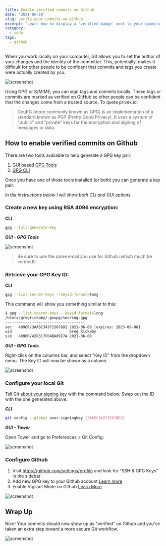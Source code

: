 ```yaml
---
title: Enable verified commits on Github
date: '2021-06-19'
slug: verify-your-commits-on-github
excerpt: "Learn how to display a 'verified badge' next to your commits on Github."
category:
  - code
tags:
  - github
---
```


When you work locally on your computer, Git allows you to set the author of your changes and the identity of the committer. This, potentially, makes it difficult for other people to be confident that commits and tags you create were actually created by you.

![screenshot](/optimized/Screen%20Shot%202021-06-08%20at%2012.32.14.png?dl=0)

Using GPG or S/MIME, you can sign tags and commits locally. These tags or commits are marked as verified on GitHub so other people can be confident that the changes come from a trusted source. To quote privex.io:

> GnuPG (more commonly known as GPG) is an implementation of a standard known as PGP (Pretty Good Privacy). It uses a system of "public" and "private" keys for the encryption and signing of messages or data.

## How to enable verified commits on Github

There are two tools available to help generate a GPG key pair:

1. GUI based [GPG Tools](https://gpgtools.org/)
2. [GPG CLI](https://docs.github.com/en/github/authenticating-to-github/managing-commit-signature-verification/generating-a-new-gpg-key)

Once you have one of those tools installed (or both) you can generate a key pair.

_In the instructions below I will show both CLI and GUI options._

### Create a new key using RSA 4096 encryption:

**CLI**

```bash
gpg --full-generate-key
```

**_GUI - GPG Tools_**

![screenshot](/optimized/Screen%20Shot%202021-08-17%20at%202.05.21%20PM.png?dl=0)

> Be sure to use the same email you use for Github (which much be verified!)

### Retrieve your GPG Key ID:

**CLI**

```bash
gpg --list-secret-keys --keyid-format=long
```

This command will show you something similar to this:

```bash
$ gpg --list-secret-keys --keyid-format=long
/Users/gregrickaby/.gnupg/secring.gpg
------------------------------------
sec   4096R/3AA5C34371567BD2 2021-06-08 [expires: 2025-06-08]
uid                          Greg Rickaby
ssb   4096R/42B317FD4BA89E7A 2021-06-08
```

**_GUI - GPG Tools_**

Right-click on the columns bar, and select "Key ID" from the dropdown menu. The Key ID will now be shown as a column.

![screenshot](/optimized/Screen%20Shot%202021-08-17%20at%202.19.27%20PM.png?dl=0)

### Configure your local Git

Tell Git [about your signing key](https://docs.github.com/en/github/authenticating-to-github/managing-commit-signature-verification/telling-git-about-your-signing-key) with the command below. Swap out the ID with the one generated above.

**_CLI_**

```bash
git config --global user.signingkey [3AA5C34371567BD2]
```

**_GUI - Tower_**

Open Tower and go to Preferences > Git Config:

![screenshot](/optimized/Screen%20Shot%202021-08-17%20at%202.11.26%20PM.png?dl=0)

### Configure Github

1. Visit <https://github.com/settings/profile> and look for "SSH & GPG Keys" in the sidebar
2. Add new GPG key to your Github account [Learn more](https://docs.github.com/en/github/authenticating-to-github/managing-commit-signature-verification/adding-a-new-gpg-key-to-your-github-account)
3. Enable Vigilant Mode on Github [Learn More](https://docs.github.com/en/github/authenticating-to-github/managing-commit-signature-verification/displaying-verification-statuses-for-all-of-your-commits#enabling-vigilant-mode)

![screenshot](/optimized/Screen%20Shot%202021-08-10%20at%202.25.45%20PM.png?dl=0)

## Wrap Up

Nice! Your commits should now show up as "verified" on Github and you've taken an extra step toward a more secure Git workflow.

![screenshot](/optimized/Screen%20Shot%202021-08-17%20at%202.17.56%20PM.png?dl=0)
